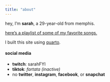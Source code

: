 ```yaml
---
title: "about"
---
```


hey, I'm **sarah**, a 29-year-old from memphis.

[here's a playlist of some of my favorite songs.](https://open.spotify.com/playlist/2m9yQdlbkVmfCSiSJ5vaDb)

I built this site using [quarto](https://quarto.org/).

#### social media

- **twitch**: sarahFYI
- **tiktok**: *fartata (inactive)*
- no **twitter**, **instagram**, **facebook**, or **snapchat**